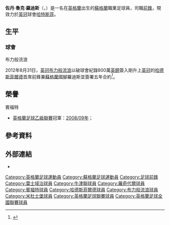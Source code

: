 {{noteTA|G1=足球|G2=FAcup|G3=EPL
|T=zh-hans:乔丹·罗德斯; zh-hk:佐丹·羅迪斯;
|1=zh-hans:乔丹; zh-hk:佐丹;
|2=zh-hans:罗德斯; zh-hk:羅迪斯;
|3=zh-hans:乔丹·卢克·罗德斯; zh-hk:佐丹·魯克·羅迪斯;
}}
{{Infobox football biography
| name           = 乔丹·罗德斯<br />''Jordan Rhodes''
| image          = JordanRhodesBlackburnRovers.JPG
| image_size     = 200
| fullname       = Jordan Luke Rhodes<ref name="Hugman2010-11">{{cite book| editor-first = Barry J.| editor-last = Hugman| title = The PFA Footballers' Who's Who 2010–11| year = 2010| publisher = Mainstream Publishing| location = Edinburgh| isbn = 978-1-84596-601-0| page = 350 }}</ref>
| birth_date     = {{Birth date and age|1990|2|5|df=y}}<ref name="Hugman2010-11"/>
| birth_place    = [[英格蘭|英格蘭]][[奥尔德姆|奥尔德姆]]
| height         = {{height|ft=6|in=1}}<ref name="Hugman2010-11"/>
| position            = [[前鋒_(足球)|前鋒]]
| currentclub = [[哈德斯菲尔德足球俱乐部|哈特斯菲]]
| clubnumber = 9
| youthyears1    = 2003–2005 | youthclubs1 = [[巴恩斯利足球俱乐部|巴恩斯利]]
| youthyears2    = 2005–2007 | youthclubs2 = [[伊普斯维奇城足球俱乐部|伊普斯维奇]]
| years1         = 2007–2009 | clubs1 = [[伊普斯维奇城足球俱乐部|伊普斯维奇]]             | caps1 = 10  | goals1 = 1
| years2         = 2007      | clubs2 = → [[牛津联足球俱乐部|牛津联]] (外借)  | caps2 = 4   | goals2 = 0
| years3         = 2008      | clubs3 = → [[罗奇代尔足球俱乐部|罗奇代尔]] (外借)          | caps3 = 5   | goals3 = 2
| years4         = 2009      | clubs4 = → [[布伦特福德足球俱乐部|布伦特福德]] (外借)          | caps4 = 14  | goals4 = 7
| years5         = 2009–2012 | clubs5 = [[哈德斯菲尔德足球俱乐部|哈德斯菲尔德]] | caps5 = 124 | goals5 = 73<!--play-offs don't count-->
| years6         = 2012–2016 | clubs6 = [[布莱克本流浪者足球俱乐部|布莱克本流浪者]]     | caps6 = 159 | goals6 = 82
| years7         = 2016–2017     | clubs7 = [[米德尔斯堡足球俱乐部|米德尔斯堡]]           | caps7 = 24  | goals7 = 6
| years8         = 2017     | clubs8 = → [[谢周三足球俱乐部|谢周三]] (外借)    | caps8 = 18  | goals8 = 3
| years9 = 2017–2021
| clubs9 = [[谢周三足球俱乐部|谢周三]]
| caps9 = 83
| goals9 = 15
| years10 = 2018–2019
| clubs10 = → [[诺里奇城足球俱乐部|诺里奇城]] (外借)
| caps10 = 36
| goals10 = 6
| years11 = 2021–
| clubs11 = [[哈德斯菲尔德足球俱乐部|哈特斯菲]]
| caps11 = 0
| goals11 = 0
| nationalyears1 = 2011–2012 | nationalteam1 = [[蘇格蘭21歲以下足球代表隊|蘇格蘭U21]] | nationalcaps1 = 8  | nationalgoals1 = 8
| nationalyears2 = 2011–     | nationalteam2 = [[蘇格蘭足球代表隊|蘇格蘭]]              | nationalcaps2 = 14 | nationalgoals2 = 3
| club-update         = 2021年7月1日
| nationalteam-update = 2017年3月22日
}}
'''佐丹·魯克·羅迪斯'''（{{lang-en|'''Jordan Luke Rhodes'''}}，{{bd|1990年|2月5日|catIdx=Rhodes, Jordan}}）是一名在[[英格蘭|英格蘭]]出生的[[蘇格蘭|蘇格蘭]]職業足球員，司職[[前鋒_(足球)|前鋒]]，現效力於[[英冠|英冠]]球會[[哈德斯菲尔德足球俱乐部|哈特斯菲]]。

==生平==
<!--
===早年===
Born in [[Oldham|Oldham]], [[Greater_Manchester|Greater Manchester]], while his father [[Andy_Rhodes|Andy Rhodes]] was playing for [[Oldham_Athletic_A.F.C.|Oldham Athletic]]. Rhodes senior moved to Scotland later that year when he joined [[Dunfermline_Athletic_F.C.|Dunfermline Athletic]] and stayed in Scotland until 1998 also playing for [[St._Johnstone_F.C.|St Johnstone]] and [[Airdrieonians_F.C.|Airdrieonians]]. There were breaks in the time Rhodes  spent playing in Scotland when he had a loan spells at [[Bolton_Wanderers_F.C.|Bolton Wanderers]] and [[Scarborough_F.C.|Scarborough]]. Thus Jordan Rhodes spent much of his childhood living and being schooled in Scotland. Initially he followed in his fathers footsteps and played as a goalkeeper as a youngster. It was in [[Cairneyhill|Cairneyhill]], near [[Dunfermline|Dunfermline]] where Jordan was coached by the influential Michael Boyle. Rhodes lists Boyle as one of the people that have shaped his style of play.

Andy Rhodes joined [[Ipswich_Town_F.C.|Ipswich Town]] as a coach in 2004. Jordan attended [[Kesgrave_High_School|Kesgrave High School]] in [[Ipswich|Ipswich]] through his secondary school years where he was scouted and recruited by Ipswich Town in 2005.
-->
===球會===
<!--
;葉士域治
Rhodes was bought by Ipswich from [[Barnsley_F.C.|Barnsley]] for £5,000 in March 2005 when his father joined [[Ipswich_Town_F.C.|Ipswich Town]] as a goalkeeping coach. He scored over 40 goals for Ipswich Town under-16s, under-18s and [[reserve_team|reserve team]]s in his first full season at the club. He has also been called up to the England under-17s team, but pulled out through injury.

At the start of the [[2006–07_in_English_football|2006–07]] season Rhodes suffered numerous injuries including a dislocated shoulder and being knocked unconscious. He made his debut for Ipswich in the [[2007–08_in_English_football|2007–08]] season, coming on as a late [[substitute_(association_football)|substitute]] against [[Burnley_F.C.|Burnley]].<ref>{{Cite web| url = http://www.soccerbase.com/results3.sd?gameid=538698| publisher = Soccerbase| accessdate = 12 October 2009| title = Ipswich 0 (0) – 0 (0) Burnley}}{{Dead link|date=2019年5月 |bot=InternetArchiveBot |fix-attempted=yes }}</ref>

On 9 April 2008, Rhodes scored his first league goal in the 73rd minute against [[Cardiff_City_F.C.|Cardiff City]] and was the equalising goal in a 1–1 draw, after coming into the game as a half time substitute.<ref>{{Cite news | url = http://news.bbc.co.uk/sport1/hi/football/eng_div_1/7332058.stm| title = Ipswich 1–1 Cardiff  |publisher = BBC Sport | accessdate = 12 October 2009| date = 9 April 2008}}</ref>

He joined [[Oxford_United_F.C.|Oxford United]] in the [[Conference_National|Conference National]] on a one month [[loan_(association_football)|loan]] deal on 10 October 2007. He did not score in his four league appearances but under the watchful eye of Ned Kelly, his mentor in the City of Dreaming Spires, scored in both [[FA_Cup|FA Cup]] appearances. He was recalled from his loan spell on 6 November by Ipswich so that he would be able to play in the club's [[FA_Youth_Cup|FA Youth Cup]] games.<ref>[http://news.bbc.co.uk/sport1/hi/football/teams/i/ipswich_town/7080875.stm "Ipswich recall Rhodes from Oxford"] BBC Sport Retrieved on 7 November 2007</ref>

On 12 September 2008, Rhodes joined [[Football_League_Two|League Two]] team [[Rochdale_A.F.C.|Rochdale]] on a one month loan and scored twice in five league games.

On 23 January 2009, he joined [[Brentford_F.C.|Brentford]] on a one month loan deal,<ref name="Bees sign Ipswich striker on loan">{{cite news
| title = Bees sign Ipswich striker on loan
| url = http://news.bbc.co.uk/sport1/hi/football/teams/b/brentford/7846899.stm
| publisher = BBC Sport
| date = 23 January 2009
| accessdate = 25 January 2009}}</ref> and made his debut the following day in a 2–0 defeat away at [[Macclesfield_Town_F.C.|Macclesfield Town]] in a [[Football_League_Two|League Two]] fixture.<ref name="Macclesfield 2 - 0 Brentford">{{cite news
| title = Macclesfield 2–0 Brentford
| url = http://news.bbc.co.uk/sport1/hi/football/eng_div_3/7844351.stm
| publisher = BBC Sport
| date = 24 January 2009
| accessdate = 25 January 2009}}</ref> The loan was later extended until the end of the season. He scored his first Brentford goal on his home debut in the 3–0 win at home to [[Aldershot_Town_F.C.|Aldershot Town]]. Rhodes scored his first [[hat-trick|hat-trick]] in 29 minutes of the first half in the 3–1 away win at [[Shrewsbury_Town_F.C.|Shrewsbury Town]] on 31 January,<ref>{{cite news |url=http://news.bbc.co.uk/sport1/hi/football/eng_div_3/7858213.stm |date=31 January 2009 |publisher=BBC Sport |title=Shrewsbury 1–3 Brentford | accessdate=5 January 2010}}</ref> also making him the youngest Brentford player to score a hat-trick in the club's history and becoming the first Brentford player in 10 years to score a league hat-trick for the club.{{Citation needed|date=October 2009}} His loan spell was cut short after he suffered a broken toe.

;哈德斯菲爾德
On 31 July 2009, Rhodes signed for [[Huddersfield_Town_F.C.|Huddersfield Town]] on a four-year contract for an undisclosed fee, becoming manager [[Lee_Clark_(footballer)|Lee Clark]]'s sixth signing of the season.<ref>[http://www.htafc.com/page/NewsDetail/0,,10312~1739438,00.html "Town Taking New Rhodes"] {{Wayback|url=http://www.htafc.com/page/NewsDetail/0,,10312~1739438,00.html |date=20120406223441 }} Huddersfield Town F.C. Retrieved on 31 July 2009</ref> Rhodes started the season well scoring six goals in his first six games at the club. He made his debut coming off the bench in the 2–2 draw against [[Southend_United_F.C.|Southend United]] at [[Roots_Hall|Roots Hall]] on 8 August 2009, where he scored Town's equaliser.<ref>{{cite news
|url=http://news.bbc.co.uk/sport1/hi/football/eng_div_2/8186291.stm
|title=Southend   2–2   Huddersfield
|publisher=BBC Sport
|date=8 August 2009 |accessdate=16 August 2009}}</ref> He scored two goals on his home debut against [[Stockport_County_F.C.|Stockport County]] in the [[Football_League_Cup|League Cup]] three days later.<ref>{{cite news
|url=http://news.bbc.co.uk/sport1/hi/football/league_cup/8188028.stm
|title=Huddersfield   3–1   Stockport
|publisher=BBC Sport
|date=11 August 2009
|accessdate=14 August 2009}}</ref> In his next game on 15 August he added a further two goals to his tally in a 3–1 win over [[Southampton_F.C.|Southampton]].<ref>{{cite news
|url=http://news.bbc.co.uk/sport1/hi/football/eng_div_2/8200493.stm
|title=Huddersfield   3–1   Southampton
|publisher=BBC Sport
|date=15 August 2009
|accessdate=16 August 2009}}</ref> and then in Huddersfield's 4–3 away loss to [[Newcastle_United_F.C.|Newcastle United]] in the [[Football_League_Cup|League Cup]] second round.

On 10 October, he scored a [[hat-trick|hat-trick]] of headers within eight minutes in a 4–0 victory over [[Exeter_City_F.C.|Exeter City]],<ref>{{cite news
|url=http://news.bbc.co.uk/sport1/hi/football/eng_div_2/8290692.stm
|title=Huddersfield   4–0 Exeter
|publisher=BBC Sport
|date=10 October 2009
|accessdate=11 October 2009}}</ref> which beat the previous record set by [[Dixie_Dean|Dixie Dean]] in the [[1930s|1930s]].<ref name="Team is most important thing: Huddersfield Town hat-trick hero Rhodes">{{cite news
| first = Dougie
| last = Thomson
| title = Team is most important thing: Huddersfield Town hat-trick hero Rhodes
| url = http://www.examiner.co.uk/huddersfield-town-fc/huddersfield-town-news/2009/10/12/team-is-most-important-thing-huddersfield-town-hat-trick-hero-rhodes-86081-24905343/
| publisher = ''Huddersfield Daily Examiner''
| date = 12 October 2009
| accessdate = 13 October 2009}}</ref> Rhodes finished the season as Huddersfield's top goal scorer with 23 goals in all competitions. He was again their top scorer in 2010–11, despite limited appearances, Rhodes scored 22 in total. His goal/minutes ratio is roughly 1 goal every 120 minutes.

Rhodes was listed at number 46 in ''[[FourFourTwo|FourFourTwo]]'''s Top 50 Football League Players Poll for 2010.<ref>
{{cite news|url=http://www.htafc.com/page/NewsDetail/0,,10312~2002647,00.html|title=JORDAN MAKES FOURFOURTWO'S TOP 50|access-date=2012-03-13|archive-url=https://web.archive.org/web/20120312165524/http://www.htafc.com/page/NewsDetail/0,,10312~2002647,00.html|archive-date=2012-03-12|dead-url=yes}}
</ref>

[[File:Jordan_Rhodes_(2).jpg|thumb]]]]
Rhodes began the 2011–12 season with 13 goals in his first 13 games in all competitions. He was also the first Huddersfield player to score back to back hat-tricks since the 1920s, the two coming against [[Exeter_City_F.C.|Exeter City]] on 15 October 2011 in a 4–0 away victory and the in the 3–1 home win over [[Preston_North_End_F.C.|Preston North End]] on 22 October 2011.<ref>http://www.examiner.co.uk/huddersfield-town-fc/huddersfield-town-news/2011/10/22/sat-pm-huddersfield-town-3-preston-north-end-1-86081-29642195/</ref> On 17 December, he scored all four of Huddersfield's goals in an away fixture which ended 4–4 against [[Sheffield_Wednesday_F.C.|Sheffield Wednesday]].<ref>{{cite news| url=http://news.bbc.co.uk/sport1/hi/football/16124051.stm | work=BBC News | title=Sheffield Wed 4-4 Huddersfield | date=17 December 2011}}</ref> He made his 100th league appearance against [[Chesterfield_F.C.|Chesterfield]] and scored.

As of 26 February 2012, Rhodes has scored 36 goals in 35 games for club and country this season, managing to net the ball five times in a 6–0 win against [[Wycombe_Wanderers_F.C.|Wycombe Wanderers]], equalling the record for goals scored by a Huddersfield Town player in a match set by [[Dave_Mangnall|Dave Mangnall]] and [[Alf_Lythgoe|Alf Lythgoe]] in the 1930s.<ref>http://www.bbc.co.uk/sport/0/football/16361635</ref>

After just two-and-a-half years at the club, Rhodes is already the club's 8th highest goalscorer of all time.<ref>{{Cite web |url=http://www.htafc.com/page/NewsDetail/0,,10312~2600533,00.html |title=存档副本 |access-date=2012-03-13 |archive-url=https://web.archive.org/web/20120207091648/http://www.htafc.com/page/NewsDetail/0,,10312~2600533,00.html |archive-date=2012-02-07 |dead-url=yes }}</ref> He evidentially scored his 30th goal of the campaign in all cooperation's with a 85th minute strike to make it 2-0 in a Huddersfield win over [[Exeter_City_F.C.|Exeter City]] on 25 February 2012.<ref>http://www.bbc.co.uk/sport/0/football/17083206</ref>

On March 11, 2012, he was named League One Player of the Year at the [[Football_League_Awards|Football League Awards]], ahead of [[Charlton_Athletic_F.C.|Charlton Athletic]]'s [[Johnnie_Jackson|Johnnie Jackson]] and [[Sheffield_United_F.C.|Sheffield United]]'s [[Ched_Evans|Ched Evans]].
-->
;布力般流浪
2012年8月31日，[[英冠|英冠]][[布莱克本流浪者足球俱乐部|布力般流浪]]以破球會紀錄800萬[[英鎊|英鎊]]簽入剛升上[[英冠|英冠]]的[[哈德斯菲尔德足球俱乐部|哈德斯菲爾德]]首席前鋒兼[[蘇格蘭足球代表隊|蘇格蘭]]國腳羅迪斯並簽署五年合約<ref>{{cite news |language=en |url=http://www.bbc.co.uk/sport/0/football/19418479 |title=Jordan Rhodes joins Blackburn Rovers in club-record £8m deal |publisher=''[[BBC_Sport|BBC Sport]]'' |date=2013-08-31 |accessdate=2013-09-18 |archive-date=2015-07-28 |archive-url=https://web.archive.org/web/20150728092503/http://www.bbc.co.uk/sport/0/football/19418479 |dead-url=no }}</ref>。

<!--
===國家隊===
;U21青年軍
In July 2010, it was reported by ''[[The_Scotsman|The Scotsman]]'' newspaper that Rhodes was being considered for selection by the [[Scotland_national_under-21_football_team|Scotland national under-21 football team]].<ref name = "scotland"/> Rhodes is eligible to play for Scotland because he attended school there for more than five years, while [[Andy_Rhodes|his father]] played for Scottish clubs.<ref name = "scotland">{{cite news |url=http://www.scotsman.com/football/Scotland-manager-defends-courting-players.6439067.jp |title=Scotland manager defends courting players from south of the Border |work=[[The_Scotsman|The Scotsman]] |date=26 July 2010 |accessdate=29 August 2010 |last=Wright |publisher=Johnston Press|first=Angus}}</ref> He received his first call-up to the Scotland under-21 squad in November 2010, but was immediately withdrawn because Huddersfield were due to play an [[FA_Cup|FA Cup]] replay against [[Cambridge_United_F.C.|Cambridge United]] on the day before the under-21 match.<ref>{{cite news|url=http://www.examiner.co.uk/huddersfield-town-fc/huddersfield-town-news/2010/11/09/huddersfield-town-boss-on-squad-tactics-v-rotherham-utd-86081-27622344/#ixzz1a25Wd2hD|title=Huddersfield Town boss on squad tactics v Rotherham Utd|work=[[Huddersfield_Daily_Examiner|Huddersfield Daily Examiner]]|first=Mel|last=Booth|publisher=[[Trinity_Mirror|Trinity Mirror]]|date=9 November 2010|accessdate=6 October 2011}}</ref>

Rhodes eventually made his debut for Scotland under-21s on 24 March 2011, in a 1–0 loss to [[Belgium_national_under-21_football_team|Belgium]] in [[Deinze|Deinze]]. He made his home debut  on 10 August 2011, in the 3–0 win over [[Norway_national_under-21_football_team|Norway]] at [[St._Mirren_Park|St. Mirren Park]]. He scored his first goals for Scotland with a [[hat-trick|hat-trick]] in a 5–1 win against [[Luxembourg_national_under-21_football_team|Luxembourg]] at [[Stade_Josy_Barthel|Stade Josy Barthel]], [[Luxembourg_(city)|Luxembourg City]] on 6 October 2011.<ref>{{cite news|url=http://www.scottishfa.co.uk/scottish_fa_news.cfm?page=128&newsID=8667|publisher=Scottish Football Association|work=|date=6 October 2011|accessdate=6 October 2011|title=Rhodes grabs hat-trick in U21 romp}}</ref> Four days later, Rhodes scored both of the Scotland goals in a 2–2 draw against [[Austria_national_under-21_football_team|Austria]].<ref>{{cite news|url=http://news.bbc.co.uk/sport1/hi/scotland/15250973.stm|title=Scotland U21 2–2 Austria U21|work=BBC Sport|publisher=BBC|date=10 October 2011|accessdate=10 October 2011}}</ref> He scored in Scotland's 2–1 victory over Holland in an U21 qualifier for the 2013 U21 European Championships. After only 6 appearances, he is the joint all-time top scorer for the Scotland U21 team.

;成年國家隊
Rhodes was included in the full [[Scotland_national_football_team|Scotland squad]] for their match against [[Cyprus_national_football_team|Cyprus]] at the [[Antonis_Papadopoulos_Stadium|Antonis Papadopoulos Stadium]] in [[Larnaca|Larnaca]] on 11 November 2011, as a reward for his October form for Huddersfield and the Under 21's.<ref>{{cite news | url=http://news.bbc.co.uk/sport1/hi/football/15551305.stm | title=Jordan Rhodes' honour at first senior Scotland call-up | publisher=British Broadcasting Corporation | work=BBC Sport | date=2 November 2011 | accessdate=11 November 2011}}</ref> He was an 87th minute substitute for [[Jamie_Mackie|Jamie Mackie]] and had a stinging shot parried by the [[Cyprus_national_football_team|Cyprus]] goalkeeper in injury time. Scotland won the match 2–1.<ref>{{cite news | url=http://news.bbc.co.uk/sport1/hi/scotland/15610953.stm | title=Cyprus 1–2 Scotland | publisher=British Broadcasting Corporation | work=BBC Sport | date=11 November 2011 | accessdate=11 November 2011}}</ref> Rhodes said to the press after the game, "It was never in doubt I would be sticking with Scotland. I'm Scottish through and through. I had all the jerseys as a kid and grew up watching Scotland." <ref>[http://www.dailyrecord.co.uk/football/scotland/2011/11/14/jordan-rhodes-i-d-settle-for-quarter-of-success-of-huddersfield-s-last-scotland-international-denis-law-86908-23560441/ "Jordan Rhodes: I'd settle for quarter of success of Huddersfield's last Scotland international.. Denis Law"]</ref>
-->
==榮譽==
;賓福特
*[[英格蘭足球乙級聯賽|英格蘭足球乙級聯賽]]冠軍：[[2008年至2009年英格蘭足球乙級聯賽|2008/09年]]；

==參考資料==
{{Reflist}}

==外部連結==
*{{soccerbase|id=46684|name=佐丹·羅迪斯}}

{{哈德斯菲爾德球員名單}}
{{英格蘭足球聯賽頒獎禮英甲年度最佳球員}}
{{英格蘭足球聯賽頒獎禮十週年最佳陣容}}

{{DEFAULTSORT:Rhodes, Jordan}}
[[Category:英格蘭足球運動員|Category:英格蘭足球運動員]]
[[Category:蘇格蘭足球運動員|Category:蘇格蘭足球運動員]]
[[Category:足球前鋒|Category:足球前鋒]]
[[Category:葉士域治球員|Category:葉士域治球員]]
[[Category:牛津聯球員|Category:牛津聯球員]]
[[Category:羅奇代爾球員|Category:羅奇代爾球員]]
[[Category:賓福特球員|Category:賓福特球員]]
[[Category:哈德斯菲爾德球員|Category:哈德斯菲爾德球員]]
[[Category:布力般流浪球員|Category:布力般流浪球員]]
[[Category:米杜士堡球員|Category:米杜士堡球員]] 
[[Category:英格蘭足球聯賽球員|Category:英格蘭足球聯賽球員]]
[[Category:英格蘭足球全國聯賽球員|Category:英格蘭足球全國聯賽球員]]